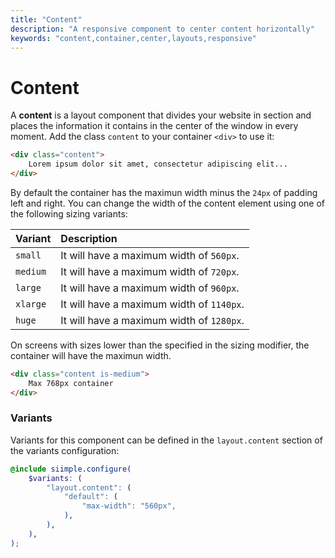 ```yaml
---
title: "Content"
description: "A responsive component to center content horizontally"
keywords: "content,container,center,layouts,responsive"
--- 
```


# Content

A **content** is a layout component that divides your website in section and places the information it contains in the center of the window in every moment. Add the class `content` to your container `<div>` to use it:

```html
<div class="content">
    Lorem ipsum dolor sit amet, consectetur adipiscing elit...
</div>
```

By default the container has the maximun width minus the `24px` of padding left and right. You can change the width of the content element using one of the following sizing variants:

| Variant | Description |
|:------|:------------|
| `small` | It will have a maximum width of `560px`. |
| `medium` | It will have a maximum width of `720px`. |
| `large` | It will have a maximum width of `960px`. |
| `xlarge` | It will have a maximum width of `1140px`. |
| `huge` | It will have a maximum width of `1280px`. |

On screens with sizes lower than the specified in the sizing modifier, the container will have the maximun width.

```html
<div class="content is-medium">
    Max 768px container
</div>
```

### Variants

Variants for this component can be defined in the `layout.content` section of the variants configuration:

```scss
@include siimple.configure(
    $variants: (
        "layout.content": (
            "default": (
                "max-width": "560px",
            ),
        ),
    ),
);
```
